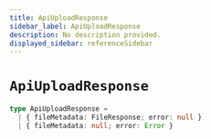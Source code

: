 ```yaml
---
title: ApiUploadResponse
sidebar_label: ApiUploadResponse
description: No description provided.
displayed_sidebar: referenceSidebar
---
```


# `ApiUploadResponse`

```ts
type ApiUploadResponse =
  | { fileMetadata: FileResponse; error: null }
  | { fileMetadata: null; error: Error }
```
